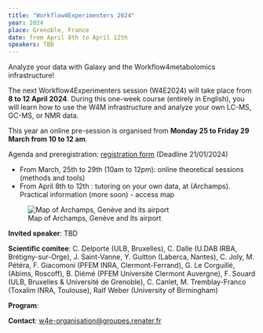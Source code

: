 ---
title: "Workflow4Experimenters 2024"
year: 2024
place: Grenoble, France
date: from April 8th to April 12th
speakers: TBD
---

Analyze your data with Galaxy and the Workflow4metabolomics infrastructure! 

The next Workflow4Experimenters session (W4E2024) will take place from **8 to 12 April 2024**. During this one-week course (entirely in English), you will learn how to use the W4M infrastructure and analyze your own LC-MS, GC-MS, or NMR data. 

This year an online pre-session is organised from **Monday 25 to Friday 29 March from 10 to 12 am**. 

Agenda and preregistration: [registration form](https://sondages.inrae.fr/index.php/688996?lang=fr) (Deadline 21/01/2024) 
  
- From March, 25th to 29th (10am to 12pm): online theoretical sessions (methods and tools) 
- From April 8th to 12th : tutoring on your own data, at (Archamps). Practical information (more soon) - access map

![Map of Archamps, Genève and its airport](images/W4E_maps_Archamps.png)

**Invited speaker**: TBD

**Scientific comitee**: C. Delporte (ULB, Bruxelles), C. Dalle (U.DAB IRBA, Brétigny-sur-Orge), J. Saint-Vanne, Y. Guitton (Laberca, Nantes), C. Joly, M. Pétéra, F. Giacomoni (PFEM INRA, Clermont-Ferrand), G. Le Corguillé, (Abims, Roscoff), B. Diémé (PFEM Université Clermont Auvergne), F. Souard (ULB, Bruxelles & Université de Grenoble), C. Canlet, M. Tremblay-Franco (Toxalim INRA, Toulouse), Ralf Weber (University of Birmingham)

**Program**:

<!--<table class="table cart table-hover table-colored">
  <thead>
    <tr>
      <th colspan="5">The time schedule corresponds to the realised live: watch the replay</th>
    </tr>
  </thead>
  <tbody>
    <tr class="remove-data">
      <td class="product">09:00 – 09:05</td>
      <td class="product">INTRODUCTION</td>
      <td colspan="2" class="product">Welcome and presentation of the webinar and the speakers
        <br/><em><a href="https://www.saraf-educ.org/saraf-in-nantes/teaching-contributors/bruno-le-bizec/" target="blank_">Pr Bruno Le Bizec</a>, NRL, LABERCA, Nantes, France</em>
      </td>
      <td class="product"><a href="/fileadmin/SARAF/webinars/Regulation2023/00-Bruno_Le_Bizec.pdf" target="_blank">PDF</a></td>
    </tr>
    <tr class="remove-data">
      <td class="product">09:05 – 09:35</td>
      <td class="product">INTRODUCTION</td>
      <td colspan="2" class="product">Latest developments in EU regulation related to residues of veterinary pharmacologically active substances 2022/1644, 2022/1646, 2022/2292 and 2022/2293
        <br/><em><a href="https://ec.europa.eu/info/departments/health-and-food-safety_en" target="blank_">Mr Frans Verstraete</a>, EU DG SANTE, Brussels, Belgium</em>
      </td>
      <td class="product"><a href="/fileadmin/SARAF/webinars/Regulation2023/01-Frans_Verstraete-final.pdf" target="_blank">PDF</a></td>
    </tr>
    <tr class="remove-data">
      <td class="product">09:35 – 10:05</td>
      <td class="product">OPENING</td>
      <td colspan="2" class="product">Commission Implementing Regulation (EU) 2021/808
        <br/>Overview of the "EURL Guidance document on the extension of quantitative confirmation methods" in the scope of CIR (EU) 2021/808
        <br/><em><a href="https://www.bvl.bund.de/EN/Tasks/09_Laboratories/01_Tasks/02_reference_laboratories/01_reference_laboratories_EURL/reference_laboratories_EU_node.html " target="blank_">Dr Joachim Polzer</a>, EURL Berlin, BVL, Germany</em>
      </td>
      <td class="product"><a href="/fileadmin/SARAF/webinars/Regulation2023/02-Joachim_Polzer_final.pdf" target="_blank">PDF</a></td>
    </tr>
    <tr class="remove-data">
      <td class="product">10:05 – 10:25<small>(1:26:20)</small></td>
      <td class="product">PRESENTATION</td>
      <td colspan="2" class="product">Implementation of CIR (EU) 2021/808
      	<br/>Illustration on MRL compounds
        <br/><em>Dr Piotr Jedziniak, Pulawy, Poland</em>
      </td>
      <td class="product"><a href="/fileadmin/SARAF/webinars/Regulation2023/04-Piotr_Jedziniak.pdf" target="_blank">PDF</a></td>
    </tr>
    <tr class="remove-data">
      <td class="product">10:25 – 10:45</td>
      <td class="product">PRESENTATION</td>
      <td colspan="2" class="product">Implementation of CIR (EU) 2021/808
        <br/>Illustration on forbidden/non authorized substances
        <br/><em>Dr Nathalie Gillard, Marloie, Belgium</em>
      </td>
      <td class="product"><a href="/fileadmin/SARAF/webinars/Regulation2023/05-Nathalie_Gillard.pdf" target="_blank">PDF</a></td>
    </tr>
    <tr class="remove-data">
      <td class="product">10:45 – 11:00</td>
      <td class="product">BREAK</td>
      <td class="product"></td>
      <td class="product"><a href="/fileadmin/SARAF/webinars/Regulation2023/03-Break.pdf" target="_blank">PDF</a></td>
    </tr>
    <tr class="remove-data">
      <td class="product">11:00 – 11:20</td>
      <td class="product">PRESENTATION</td>
      <td colspan="2" class="product">Implementation of CIR (EU) 2021/808
        <br/>Illustration on selected substances
        <br/><em>Dr Sami Darkaoui, Rabat, Morocco</em>
      </td>   
      <td class="product"><a href="/fileadmin/SARAF/webinars/Regulation2023/06-Sami_Darkaoui.pdf" target="_blank">PDF</a></td>
    </tr>
    <tr class="remove-data">
      <td class="product">11:20 – 11:55</td>
      <td class="product">ROUND TABLE</td>
      <td>Round table using quizzes and word clouds
        <br/><em><a href="https://ec.europa.eu/info/departments/health-and-food-safety_en" target="blank_">Mr Frans Verstraete</a>, <a href="https://eurl-veterinaryresidues.anses.fr/" target="blank_">Dr Eric Verdon</a>, Drs Saskia Sterk, Dr Joachim Polzer, <a href="https://www.saraf-educ.org/saraf-in-nantes/teaching-contributors/bruno-le-bizec/" target="blank_">Prof. Bruno Le Bizec</a></em>
      </td>
      <td class="product"></td>
    </tr>
    <tr class="remove-data">
      <td class="product">11:55 – 12:00</td>
      <td class="product">CONCLUSION</td>
      <td colspan="2" class="product">Main messages, acknowledgments, future SARAF events
        <br/><em><a href="https://www.saraf-educ.org/saraf-in-nantes/teaching-contributors/bruno-le-bizec/" target="blank_">Pr Bruno Le Bizec</a>, NRL, LABERCA, Nantes, France</em>
      </td>
      <td class="product"></td>
    </tr>
  </tbody>
</table> -->

**Contact**: [w4e-organisation@groupes.renater.fr](w4e-organisation@groupes.renater.fr)
